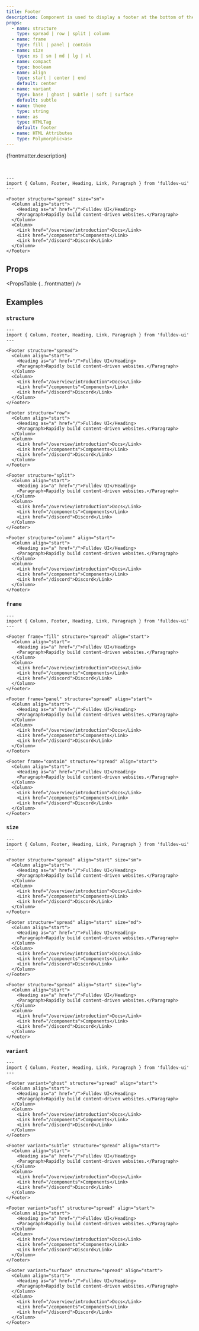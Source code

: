 ```yaml
---
title: Footer
description: Component is used to display a footer at the bottom of the page.
props:
  - name: structure
    type: spread | row | split | column
  - name: frame
    type: fill | panel | contain
  - name: size
    type: xs | sm | md | lg | xl
  - name: compact
    type: boolean
  - name: align
    type: start | center | end
    default: center
  - name: variant
    type: base | ghost | subtle | soft | surface
    default: subtle
  - name: theme
    type: string
  - name: as
    type: HTMLTag
    default: footer
  - name: HTML Attributes
    type: Polymorphic<as>
---
```



{frontmatter.description}

<br />

```astro live
---
import { Column, Footer, Heading, Link, Paragraph } from 'fulldev-ui'
---

<Footer structure="spread" size="sm">
  <Column align="start">
    <Heading as="a" href="/">Fulldev UI</Heading>
    <Paragraph>Rapidly build content-driven websites.</Paragraph>
  </Column>
  <Column>
    <Link href="/overview/introduction">Docs</Link>
    <Link href="/components">Components</Link>
    <Link href="/discord">Discord</Link>
  </Column>
</Footer>
```

## Props

<PropsTable {...frontmatter} />

## Examples

### `structure`

```astro live
---
import { Column, Footer, Heading, Link, Paragraph } from 'fulldev-ui'
---

<Footer structure="spread">
  <Column align="start">
    <Heading as="a" href="/">Fulldev UI</Heading>
    <Paragraph>Rapidly build content-driven websites.</Paragraph>
  </Column>
  <Column>
    <Link href="/overview/introduction">Docs</Link>
    <Link href="/components">Components</Link>
    <Link href="/discord">Discord</Link>
  </Column>
</Footer>

<Footer structure="row">
  <Column align="start">
    <Heading as="a" href="/">Fulldev UI</Heading>
    <Paragraph>Rapidly build content-driven websites.</Paragraph>
  </Column>
  <Column>
    <Link href="/overview/introduction">Docs</Link>
    <Link href="/components">Components</Link>
    <Link href="/discord">Discord</Link>
  </Column>
</Footer>

<Footer structure="split">
  <Column align="start">
    <Heading as="a" href="/">Fulldev UI</Heading>
    <Paragraph>Rapidly build content-driven websites.</Paragraph>
  </Column>
  <Column>
    <Link href="/overview/introduction">Docs</Link>
    <Link href="/components">Components</Link>
    <Link href="/discord">Discord</Link>
  </Column>
</Footer>

<Footer structure="column" align="start">
  <Column align="start">
    <Heading as="a" href="/">Fulldev UI</Heading>
    <Paragraph>Rapidly build content-driven websites.</Paragraph>
  </Column>
  <Column>
    <Link href="/overview/introduction">Docs</Link>
    <Link href="/components">Components</Link>
    <Link href="/discord">Discord</Link>
  </Column>
</Footer>
```

### `frame`

```astro live
---
import { Column, Footer, Heading, Link, Paragraph } from 'fulldev-ui'
---

<Footer frame="fill" structure="spread" align="start">
  <Column align="start">
    <Heading as="a" href="/">Fulldev UI</Heading>
    <Paragraph>Rapidly build content-driven websites.</Paragraph>
  </Column>
  <Column>
    <Link href="/overview/introduction">Docs</Link>
    <Link href="/components">Components</Link>
    <Link href="/discord">Discord</Link>
  </Column>
</Footer>

<Footer frame="panel" structure="spread" align="start">
  <Column align="start">
    <Heading as="a" href="/">Fulldev UI</Heading>
    <Paragraph>Rapidly build content-driven websites.</Paragraph>
  </Column>
  <Column>
    <Link href="/overview/introduction">Docs</Link>
    <Link href="/components">Components</Link>
    <Link href="/discord">Discord</Link>
  </Column>
</Footer>

<Footer frame="contain" structure="spread" align="start">
  <Column align="start">
    <Heading as="a" href="/">Fulldev UI</Heading>
    <Paragraph>Rapidly build content-driven websites.</Paragraph>
  </Column>
  <Column>
    <Link href="/overview/introduction">Docs</Link>
    <Link href="/components">Components</Link>
    <Link href="/discord">Discord</Link>
  </Column>
</Footer>
```

### `size`

<SizeProp />

```astro live
---
import { Column, Footer, Heading, Link, Paragraph } from 'fulldev-ui'
---

<Footer structure="spread" align="start" size="sm">
  <Column align="start">
    <Heading as="a" href="/">Fulldev UI</Heading>
    <Paragraph>Rapidly build content-driven websites.</Paragraph>
  </Column>
  <Column>
    <Link href="/overview/introduction">Docs</Link>
    <Link href="/components">Components</Link>
    <Link href="/discord">Discord</Link>
  </Column>
</Footer>

<Footer structure="spread" align="start" size="md">
  <Column align="start">
    <Heading as="a" href="/">Fulldev UI</Heading>
    <Paragraph>Rapidly build content-driven websites.</Paragraph>
  </Column>
  <Column>
    <Link href="/overview/introduction">Docs</Link>
    <Link href="/components">Components</Link>
    <Link href="/discord">Discord</Link>
  </Column>
</Footer>

<Footer structure="spread" align="start" size="lg">
  <Column align="start">
    <Heading as="a" href="/">Fulldev UI</Heading>
    <Paragraph>Rapidly build content-driven websites.</Paragraph>
  </Column>
  <Column>
    <Link href="/overview/introduction">Docs</Link>
    <Link href="/components">Components</Link>
    <Link href="/discord">Discord</Link>
  </Column>
</Footer>
```

### `variant`

<VariantProp />

```astro live
---
import { Column, Footer, Heading, Link, Paragraph } from 'fulldev-ui'
---

<Footer variant="ghost" structure="spread" align="start">
  <Column align="start">
    <Heading as="a" href="/">Fulldev UI</Heading>
    <Paragraph>Rapidly build content-driven websites.</Paragraph>
  </Column>
  <Column>
    <Link href="/overview/introduction">Docs</Link>
    <Link href="/components">Components</Link>
    <Link href="/discord">Discord</Link>
  </Column>
</Footer>

<Footer variant="subtle" structure="spread" align="start">
  <Column align="start">
    <Heading as="a" href="/">Fulldev UI</Heading>
    <Paragraph>Rapidly build content-driven websites.</Paragraph>
  </Column>
  <Column>
    <Link href="/overview/introduction">Docs</Link>
    <Link href="/components">Components</Link>
    <Link href="/discord">Discord</Link>
  </Column>
</Footer>

<Footer variant="soft" structure="spread" align="start">
  <Column align="start">
    <Heading as="a" href="/">Fulldev UI</Heading>
    <Paragraph>Rapidly build content-driven websites.</Paragraph>
  </Column>
  <Column>
    <Link href="/overview/introduction">Docs</Link>
    <Link href="/components">Components</Link>
    <Link href="/discord">Discord</Link>
  </Column>
</Footer>

<Footer variant="surface" structure="spread" align="start">
  <Column align="start">
    <Heading as="a" href="/">Fulldev UI</Heading>
    <Paragraph>Rapidly build content-driven websites.</Paragraph>
  </Column>
  <Column>
    <Link href="/overview/introduction">Docs</Link>
    <Link href="/components">Components</Link>
    <Link href="/discord">Discord</Link>
  </Column>
</Footer>
```
